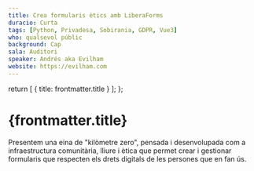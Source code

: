 ```yaml
---
title: Crea formularis ètics amb LiberaForms
duracio: Curta
tags: [Python, Privadesa, Sobirania, GDPR, Vue3]
who: qualsevol públic
background: Cap
sala: Auditori
speaker: Andrés aka Evilham
website: https://evilham.com
---
```


  return [
    { title: frontmatter.title }
  ];
};

<Tags tags={frontmatter.tags} sala={frontmatter.sala} />

# {frontmatter.title}

Presentem una eina de "kilòmetre zero", pensada i desenvolupada com a infraestructura comunitària, lliure i ètica que permet crear i gestionar formularis que respecten els drets digitals de les persones que en fan ús.

<Speaker name={frontmatter.speaker} website={frontmatter.website} />